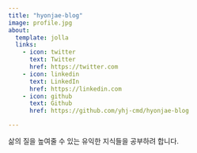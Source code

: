 ```yaml
---
title: "hyonjae-blog"
image: profile.jpg
about:
  template: jolla
  links:
    - icon: twitter
      text: Twitter
      href: https://twitter.com
    - icon: linkedin
      text: LinkedIn
      href: https://linkedin.com
    - icon: github
      text: Github
      href: https://github.com/yhj-cmd/hyonjae-blog

---
```


삶의 질을 높여줄 수 있는 유익한 지식들을 공부하려 합니다.
